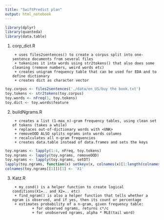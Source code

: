 ```yaml
---
title: "SwiftPredict plan"
output: html_notebook
---
```


```r
library(dplyr)
library(quanteda)
library(data.table)
```

1. corp_dict.R

        + uses files2sentences() to create a corpus split into one-sentence documents from several files
        + tokenizes it into words using str2tokens() that also does some cleaning (remove numbers, weird words etc)
        + creates unigram frequency table that can be used for EDA and to define dictionary
        + creates dict as character vector
        
```r
toy.corpus <- files2sentences('./data/en_US/buy the book.txt')
toy.tokens <- str2tokens(toy.corpus)
toy.words <- nFreq(1, toy.tokens)
toy.dict <- toy.words$feature
```

2. buildNgrams.R

        + creates a list (1-max_n)-gram frequency tables, using clean set of tokens (takes a while)
        + replaces out-of-dictionary words with <UNK>
        + removeOOD ALSO splits ngrams into words columns
        + recalculates all n-gram frequencies
        + creates data.table instead of data.frames and sets the keys
        
```r
toy.ngrams <- lapply(1:4, nFreq, toy.tokens)
toy.ngrams <- lapply(toy.ngrams, removeOOD)
toy.ngrams <- lapply(toy.ngrams, setDT)
lapply(toy.ngrams, function(x) setkeyv(x, colnames(x)[1:length(colnames(x))-1]))
colnames(toy.ngrams[[1]])[1] <- 'X1'
```
        
3. Katz.R

        + my_cond() is a helper function to create logical conditions(X1=.. and X2=.. etc)
        + find_ngram() is also a helper function that tells whether a ngram is observed, and if yes, then its count or percentage
        + estimates probability of a n-gram, given frequency table:
                + for observed ngrams, returns c*/c 
                + for unobserved ngrams, alpha * MLE(tail word)
```r
```